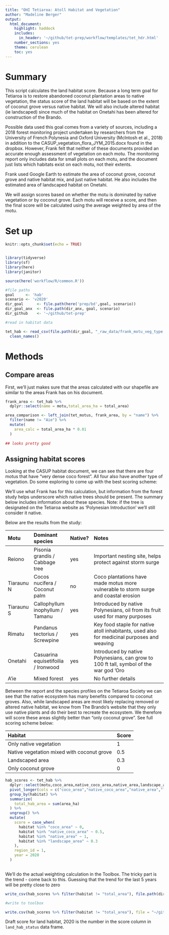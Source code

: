 ```yaml
---
title: "OHI Tetiaroa: Atoll Habitat and Vegetation"
author: "Madeline Berger"
output:
  html_document:
    highlight: haddock
    includes:
      in_header: '~/github/tet-prep/workflow/templates/tet_hdr.html' 
    number_sections: yes
    theme: cerulean
    toc: yes
---
```

# Summary

This script calculates the land habitat score. Because a long term goal for Tetiaroa is to restore abandoned coconut plantation areas to native vegetation, the status score of the land habitat will be based on the extent of coconut grove versus native habitat. We will also include altered habitat (ie landscaped) since much of the habitat on Onetahi has been altered for construction of the Brando. 

Possible data used this goal comes from a variety of sources, including a 2018 forest monitoring project undertaken by researchers from the University of French Polynesia and Oxford University (McIntosh et al., 2018) in addition to the CASUP_vegetation_flora_JYM_2015.docx found in the dropbox. However, Frank felt that neither of these documents provided an accurate enough assessment of vegetation on each motu. The monitoring report only includes data for small plots on each motu, and the document just lists which habitats exist on each motu, not their extents.

Frank used Google Earth to estimate the area of coconut grove, coconut grove and native habitat mix, and just native habitat. He also includes the estimated area of landscaped habitat on Onetahi. 

We will assign scores based on whether the motu is dominated by native vegetation or by coconut grove. Each motu will receive a score, and then the final score will be calculated using the average weighted by area of the motu. 


# Set up
```r
knitr::opts_chunk$set(echo = TRUE)


library(tidyverse)
library(sf)
library(here)
library(janitor)

source(here('workflow/R/common.R'))

#file paths
goal     <- 'hab'
scenario <- 'v2020'
dir_goal      <- file.path(here('prep/bd',goal, scenario))
dir_goal_anx  <- file.path(dir_anx, goal, scenario)
dir_github    <- '~/github/tet-prep'

#read in habitat data

tet_hab <- read_csv(file.path(dir_goal, "_raw_data/frank_motu_veg_type.csv")) %>%
  clean_names()
```

# Methods

## Compare areas

First, we'll just makes sure that the areas calculated with our shapefile are similar to the areas Frank has on his document.

```r

frank_area <- tet_hab %>%
  dplyr::select(name = motu,total_area_ha = total_area)

area_comparison <- left_join(tet_motus, frank_area, by = "name") %>%
  filter(name != "Aie") %>% 
  mutate(
    area_calc = total_area_ha * 0.01
  )
  
## looks pretty good


```


## Assigning habitat scores

Looking at the CASUP habitat document, we can see that there are four motus that have "very dense coco forest". All four also have another type of vegetation. Do some exploring to come up with the best scoring scheme: 

We'll use what Frank has for this calculation, but information from the forest study helps underscore which native trees should be present. The summary below includes information about these species. Note: if the tree is designated on the Tetiaroa website as 'Polynesian Introduction' we'll still consider it native.

Below are the results from the study: 

| Motu | Dominant species | Native? | Notes |
| :----- | :--------- | :----- | :-------------------|
| Reiono | Pisonia grandis / Cabbage tree | yes | Important nesting site, helps protect against storm surge |
| Tiaraunu N | Cocos nucifera / Coconut palm | no | Coco plantations have made motus more vulnerable to storm surge and coastal erosion
| Tiaraunu S | Callophyllum inophyllum / Tamanu | yes | Introduced by native Polynesians, oil from its fruit used for many purposes |
| Rimatu | Pandanus tectorius / Screwpine | yes | Key food staple for native atoll inhabitants, used also for medicinal purposes and weaving | 
| Onetahi | Casuarina equisetifoilia / Ironwood | yes | Introduced by native Polynesians, can grow to 100 ft tall, symbol of the war god 'Oro |
| A'ie | Mixed forest | yes | No further details |


Between the report and the species profiles on the Tetiaroa Society we can see that the native ecosystem has many benefits compared to coconut groves. Also, while landscaped areas are most likely replacing removed or altered native habitat, we know from The Brando's website that they only use native plants and do their best to recreate the ecosystem. We therefore will score these areas slightly better than "only coconut grove". See full scoring scheme below:

| Habitat | Score |
| :--------------- | :------------ |
| Only native vegetation | 1 |
| Native vegetation mixed with coconut grove | 0.5 |
| Landscaped area | 0.3 |
| Only coconut grove | 0 | 

```r

hab_scores <- tet_hab %>%
  dplyr::select(motu,coco_area,native_coco_area,native_area,landscape_area,total_area) %>%
  pivot_longer(cols = c("coco_area","native_coco_area","native_area","landscape_area","total_area"), names_to = "habitat",values_to = "area_ha") %>% 
  group_by(habitat) %>% 
  summarize(
    total_hab_area = sum(area_ha)
  ) %>% 
  ungroup() %>% 
  mutate(
    score = case_when(
      habitat %in% "coco_area" ~ 0,
      habitat %in% "native_coco_area" ~ 0.5,
      habitat %in% "native_area" ~ 1,
      habitat %in% "landscape_area" ~ 0.3
    ),
    region_id = 1,
    year = 2020
  )
  
```

We'll do the actual weighting calculation in the Toolbox. The tricky part is the trend - come back to this. Guessing that the trend for the last 5 years will be pretty close to zero  

```r

write_csv(hab_scores %>% filter(habitat != "total_area"), file.path(dir_goal, "output/land_extents.csv"))

#write to toolbox

write.csv(hab_scores %>% filter(habitat != "total_area"), file = "~/github/tet-scores/region/layers/lsp_status.csv", row.names = FALSE)

```


Draft score for land habitat, 2020 is the number in the score column in `land_hab_status` data frame. 
